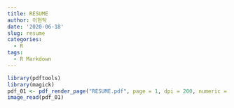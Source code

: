 ```yaml
---
title: RESUME
author: 이현탁
date: '2020-06-18'
slug: resume
categories:
  - R
tags:
  - R Markdown
---
```

```r
library(pdftools)
library(magick)
pdf_01 <- pdf_render_page("RESUME.pdf", page = 1, dpi = 200, numeric = FALSE)
image_read(pdf_01)
```